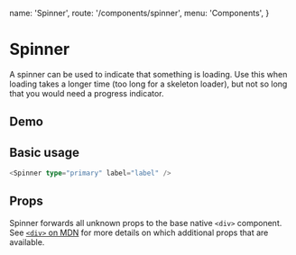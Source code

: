   name: 'Spinner',
  route: '/components/spinner',
  menu: 'Components',
}


# Spinner

A spinner can be used to indicate that something is loading.
Use this when loading takes a longer time (too long for a skeleton loader),
but not so long that you would need a progress indicator.

## Demo

<div
  style={{
    padding: '2px',
    display: 'inline-grid',
    gridGap: '10px',
    gridTemplateColumns: 'repeat(auto-fit, minmax(100px, 1fr))',
    width: '100%',
  }}
>
  <Spinner type="primary" label="primary" />
  <Spinner type="dashed" label="dashed" />
</div>

## Basic usage

```typescript type="live"
<Spinner type="primary" label="label" />
```

## Props

Spinner forwards all unknown props to the base native `<div>` component. See
[`<div>` on MDN](https://developer.mozilla.org/en-US/docs/Web/HTML/Element/div) for more
details on which additional props that are available.

<Props of="Spinner" />

